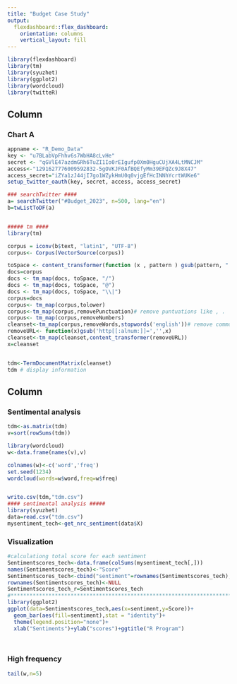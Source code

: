 ```yaml
---
title: "Budget Case Study"
output: 
  flexdashboard::flex_dashboard:
    orientation: columns
    vertical_layout: fill
---
```


```r
library(flexdashboard)
library(tm)
library(syuzhet)
library(ggplot2)
library(wordcloud)
library(twitteR)

```

Column {data-width=450}
-----------------------------------------------------------------------

### Chart A

```r
appname <- "R_Demo_Data"
key <- "u7BLabVpFhhv6s7WbHA8cLvHe"
secret <- "qGVlE47azdmGRh6TuZI1Io0rEIgufp0Xm0HguCUjXA4LtMNCJM"
access<-"1291627776009592832-5gOVKJF0AfBQEfyMm39EFQZc9J8X47"
access_secret="iZYa1zJ44jI7go1WZykHmU0q0vjgEfHcINNhYcrtWUKe6"
setup_twitter_oauth(key, secret, access, access_secret)

### searchTwitter ####
a= searchTwitter("#Budget_2023", n=500, lang="en")
b=twListToDF(a)


##### tm ####
library(tm)

corpus = iconv(b$text, "latin1", "UTF-8")
corpus<- Corpus(VectorSource(corpus))

toSpace <- content_transformer(function (x , pattern ) gsub(pattern, " ", x))
docs=corpus
docs <- tm_map(docs, toSpace, "/")
docs <- tm_map(docs, toSpace, "@")
docs <- tm_map(docs, toSpace, "\\|")
corpus=docs
corpus<- tm_map(corpus,tolower)
corpus<-tm_map(corpus,removePunctuation)# remove puntuations like , .
corpus<- tm_map(corpus,removeNumbers)
cleanset<-tm_map(corpus,removeWords,stopwords('english'))# remove common words
removeURL<- function(x)gsub('http[[:alnum:]]=','',x)
cleanset<-tm_map(cleanset,content_transformer(removeURL))
x=cleanset


tdm<-TermDocumentMatrix(cleanset)
tdm # display information


```

Column {.tabset}
-----------------------------------------------------------------------

### Sentimental analysis

```r
tdm<-as.matrix(tdm)
v=sort(rowSums(tdm))

library(wordcloud)
w<-data.frame(names(v),v)

colnames(w)<-c('word','freq')
set.seed(1234)
wordcloud(words=w$word,freq=w$freq)


write.csv(tdm,"tdm.csv")
#### sentimental analysis #####
library(syuzhet)
data=read.csv("tdm.csv")
mysentiment_tech<-get_nrc_sentiment(data$X)


```

### Visualization

```r
#calculationg total score for each sentiment
Sentimentscores_tech<-data.frame(colSums(mysentiment_tech[,]))
names(Sentimentscores_tech)<-"Score"
Sentimentscores_tech<-cbind("sentiment"=rownames(Sentimentscores_tech),Sentimentscores_tech)
rownames(Sentimentscores_tech)<-NULL
Sentimentscores_tech_r=Sentimentscores_tech
#*************************************************************************************
library(ggplot2)
ggplot(data=Sentimentscores_tech,aes(x=sentiment,y=Score))+
  geom_bar(aes(fill=sentiment),stat = "identity")+
  theme(legend.position="none")+
  xlab("Sentiments")+ylab("scores")+ggtitle("R Program")




```

### High frequency

```R

tail(w,n=5)

```





